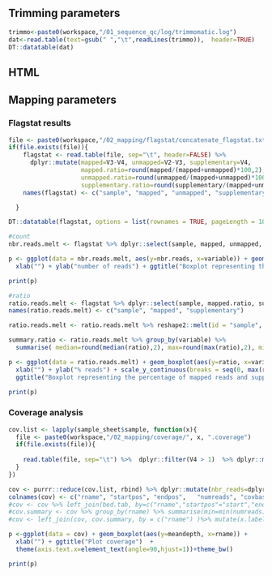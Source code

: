 ## Trimming parameters

```r
trimmo<-paste0(workspace,"/01_sequence_qc/log/trimmomatic.log")
dat<-read.table(text=gsub(" ","\t",readLines(trimmo)),  header=TRUE)
DT::datatable(dat)
```

## HTML


## Mapping parameters

### Flagstat results

```r

file <- paste0(workspace,"/02_mapping/flagstat/concatenate_flagstat.txt")
if(file.exists(file)){
    flagstat <- read.table(file, sep="\t", header=FALSE) %>% 
      dplyr::mutate(mapped=V3-V4, unmapped=V2-V3, supplementary=V4, 
                    mapped.ratio=round(mapped/(mapped+unmapped)*100,2), 
                    unmapped.ratio=round(unmapped/(mapped+unmapped)*100,2),
                    supplementary.ratio=round(supplementary/(mapped+unmapped)*100,2)) %>% dplyr::select(-V2, -V3, -V4)
    names(flagstat) <- c("sample", "mapped", "unmapped", "supplementary", "mapped.ratio", "unmapped.ratio", "supplementary.ratio")

  } 

DT::datatable(flagstat, options = list(rownames = TRUE, pageLength = 10, scrollX = T, dom = 'tip'),class = 'cell-border stripe')

#count
nbr.reads.melt <- flagstat %>% dplyr::select(sample, mapped, unmapped, supplementary) %>% reshape2::melt(id = "sample", value.name = "nbr.reads")

p <- ggplot(data = nbr.reads.melt, aes(y=nbr.reads, x=variable)) + geom_boxplot()  + 
  xlab("") + ylab("number of reads") + ggtitle("Boxplot representing the number of mapped/supplementary/unmapped reads")+theme_bw()

print(p)

#ratio
ratio.reads.melt <- flagstat %>% dplyr::select(sample, mapped.ratio, supplementary.ratio) 
names(ratio.reads.melt) <- c("sample", "mapped", "supplementary")

ratio.reads.melt <- ratio.reads.melt %>% reshape2::melt(id = "sample", value.name = "ratio")

summary.ratio <- ratio.reads.melt %>% group_by(variable) %>% 
  summarise( median=round(median(ratio),2), max=round(max(ratio),2), min=round(min(ratio),2))

p <- ggplot(data = ratio.reads.melt) + geom_boxplot(aes(y=ratio, x=variable)) + 
  xlab("") + ylab("% reads") + scale_y_continuous(breaks = seq(0, max(ratio.reads.melt$ratio)+10, 20)) + 
  ggtitle("Boxplot representing the percentage of mapped reads and supplementary alignments")+theme_bw()

print(p)

```


### Coverage analysis
```r
cov.list <- lapply(sample_sheet$sample, function(x){
  file <- paste0(workspace,"/02_mapping/coverage/", x, ".coverage")
  if(file.exists(file)){
    
    read.table(file, sep="\t") %>%  dplyr::filter(V4 > 1)  %>% dplyr::mutate(sample = x)
  }
})

cov <- purrr::reduce(cov.list, rbind) %>% dplyr::mutate(nbr_reads=dplyr::if_else(V4 >= 15, ">15X", "<15X"))
colnames(cov) <- c("rname",	"startpos",	"endpos",	"numreads",	"covbases",	"coverage",	"meandepth",	"meanbaseq",	"meanmapq", "sample", "nbr_reads")
#cov <- cov %>% left_join(bed.tab, by=c("rname","startpos"="start","endpos"="stop")) 
#cov.summary <- cov %>% group_by(rname) %>% summarise(min=min(numreads), max=max(numreads), median=round(median(numreads)))
#cov <- left_join(cov, cov.summary, by = c("rname") )%>% mutate(x.label=paste0(rname, "\nmedian=", median, "\nmax=", max, "\nmin=", min)) 

p <-ggplot(data = cov) + geom_boxplot(aes(y=meandepth, x=rname)) + 
  xlab("") + ggtitle("Plot coverage")  + 
  theme(axis.text.x=element_text(angle=90,hjust=1))+theme_bw()

print(p)

```

